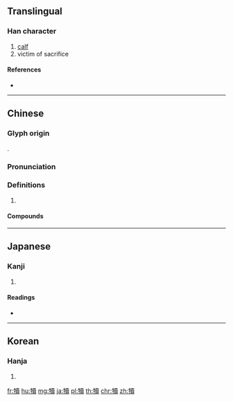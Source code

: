 {{also|犊}}
==Translingual==
{{Han simplified forms|犢|㸿|犊|ex=y}}

===Han character===
{{Han char|rn=93|rad=牛|as=15|sn=19|four=24586|canj=HQGWC}}

# [[calf]]
# victim of sacrifice

====References====
* {{Han ref|kx=0704.380|dkj=20196|dj=1117.230|hdz=31821.020|uh=72A2|ud=29346|bh=C37D|bd=50045}}

----

==Chinese==
{{zh-forms|s=犊}}

===Glyph origin===
{{Han etym}}
{{Han compound|牛|賣|c1=s|c2=p|t1=ox|ls=psc}}.

===Pronunciation===
{{zh-pron
|m=dú
|c=duk6
|mc=y
|oc=y
|cat=
}}

===Definitions===
{{zh-hanzi}}

# {{rfdef|zh}}

====Compounds====
{{zh-der|初生之犢|孤犢觸乳|帶牛佩犢|快犢破車|抱犢山|牛犢|牛犢子|犢子|犢車|犢鼻褌|禽犢|禽犢之愛|老牛舐犢|舐犢|舐犢之愛|舐犢情深|護犢子|賣刀買犢}}

----

==Japanese==

===Kanji===
{{ja-kanji|grade=|rs=牛15|style=ky|shin=㸿}}

# {{defn|lang=ja|sort=牛15}}

====Readings====
* {{ja-readings|on=[[とく]] (toku)|kun=[[こうし]] (koushi)}}

----

==Korean==

===Hanja===
{{ko-hanja|hangeul=독|eumhun=|rv=dok|mr=tok|y=tok}}

# {{defn|lang=ko|sort=牛15}}

[[fr:犢]]
[[hu:犢]]
[[mg:犢]]
[[ja:犢]]
[[pl:犢]]
[[th:犢]]
[[chr:犢]]
[[zh:犢]]